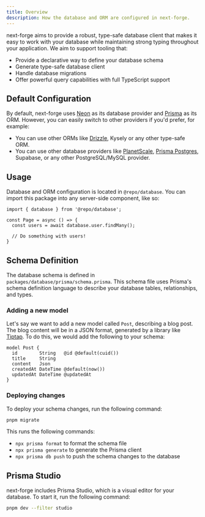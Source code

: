 ```yaml
---
title: Overview
description: How the database and ORM are configured in next-forge.
---
```


next-forge aims to provide a robust, type-safe database client that makes it easy to work with your database while maintaining strong typing throughout your application. We aim to support tooling that:

- Provide a declarative way to define your database schema
- Generate type-safe database client
- Handle database migrations
- Offer powerful query capabilities with full TypeScript support

## Default Configuration

By default, next-forge uses [Neon](https://neon.tech) as its database provider and [Prisma](https://prisma.io) as its ORM. However, you can easily switch to other providers if you'd prefer, for example:

- You can use other ORMs like [Drizzle](/database/drizzle), Kysely or any other type-safe ORM.
- You can use other database providers like [PlanetScale](/database/planetscale), [Prisma Postgres](/database/prisma-postgres), Supabase, or any other PostgreSQL/MySQL provider.

## Usage

Database and ORM configuration is located in `@repo/database`. You can import this package into any server-side component, like so:

```page.tsx {1,4}
import { database } from '@repo/database';

const Page = async () => {
  const users = await database.user.findMany();

  // Do something with users!
}
```

## Schema Definition

The database schema is defined in `packages/database/prisma/schema.prisma`. This schema file uses Prisma's schema definition language to describe your database tables, relationships, and types.

### Adding a new model

Let's say we want to add a new model called `Post`, describing a blog post. The blog content will be in a JSON format, generated by a library like [Tiptap](https://tiptap.dev/). To do this, we would add the following to your schema:

```prisma packages/database/prisma/schema.prisma {1-7}
model Post {
  id        String   @id @default(cuid())
  title     String
  content   Json
  createdAt DateTime @default(now())
  updatedAt DateTime @updatedAt
}
```

### Deploying changes

To deploy your schema changes, run the following command:

```sh Terminal
pnpm migrate
```

This runs the following commands:

- `npx prisma format` to format the schema file
- `npx prisma generate` to generate the Prisma client
- `npx prisma db push` to push the schema changes to the database

## Prisma Studio

next-forge includes Prisma Studio, which is a visual editor for your database. To start it, run the following command:

```sh Terminal
pnpm dev --filter studio
```
